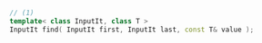 ```cpp
// (1)
template< class InputIt, class T >
InputIt find( InputIt first, InputIt last, const T& value );
```
